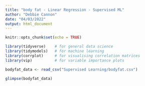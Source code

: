 ```yaml
---
title: "body fat - Linear Regression - Supervised ML"
author: "Debbie Cannon"
date: "04/03/2022"
output: html_document
---
```


```r
knitr::opts_chunk$set(echo = TRUE)
```

```r
library(tidyverse)    # for general data science
library(tidymodels)   # for machine learning
library(corrplot)     # for visualising correlation matrices
library(vip)          # for variable importance plots

```

```r
bodyfat_data <- read_csv("Supervised Learning/bodyfat.csv")

glimpse(bodyfat_data)
```
